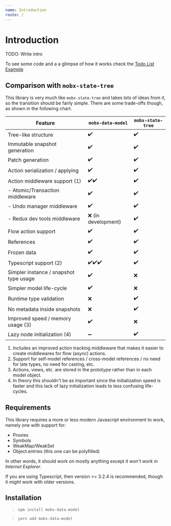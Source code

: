 ```yaml
---
name: Introduction
route: /
---
```


# Introduction

TODO: Write intro

To see some code and a a glimpse of how it works check the [Todo List Example](./examples/todoList)

## Comparison with `mobx-state-tree`

This library is very much like `mobx-state-tree` and takes lots of ideas from it, so the transition
should be fairly simple. There are some trade-offs though, as shown in the following chart.

| Feature                                | `mobx-data-model`   | `mobx-state-tree` |
| -------------------------------------- | ------------------- | ----------------- |
| Tree-like structure                    | ✔️                  | ✔️                |
| Immutable snapshot generation          | ✔️                  | ✔️                |
| Patch generation                       | ✔️                  | ✔️                |
| Action serialization / applying        | ✔️                  | ✔️                |
| Action middleware support (1)          | ✔️✔️                | ✔️                |
| - Atomic/Transaction middleware        | ✔️                  | ✔️                |
| - Undo manager middleware              | ✔️                  | ✔️                |
| - Redux dev tools middleware           | ❌ (in development) | ✔️                |
| Flow action support                    | ✔️                  | ✔️                |
| References                             | ✔️                  | ✔️                |
| Frozen data                            | ✔️                  | ✔️                |
| Typescript support (2)                 | ✔️✔️✔️              | ✔️                |
| Simpler instance / snapshot type usage | ✔️                  | ❌                |
| Simpler model life-cycle               | ✔️                  | ❌                |
| Runtime type validation                | ❌                  | ✔️                |
| No metadata inside snapshots           | ❌                  | ✔️                |
| Improved speed / memory usage (3)      | ✔️                  | ❌                |
| Lazy node initialization (4)           | ➖                  | ✔️                |

1. Includes an improved action tracking middleware that makes it easier to create
   middlewares for flow (async) actions.
2. Support for self-model references / cross-model references / no need for late types, no need for casting,
   etc.
3. Actions, views, etc. are stored in the prototype rather than in each model object.
4. In theory this shouldn't be as important since the initialization speed is faster and this
   lack of lazy initialization leads to less confusing life-cycles.

## Requirements

This library requires a more or less modern Javascript environment to work, namely one with support for:

- Proxies
- Symbols
- WeakMap/WeakSet
- Object.entries (this one can be polyfilled)

In other words, it should work on mostly anything except _it won't work in Internet Explorer_.

If you are using Typescript, then version >= 3.2.4 is recommended, though it _might_ work with older versions.

## Installation

> `npm install mobx-data-model`

> `yarn add mobx-data-model`
